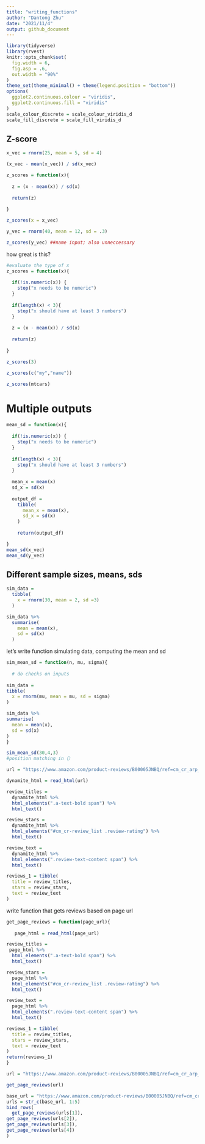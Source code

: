 ```yaml
---
title: "writing_functions"
author: "Dantong Zhu"
date: "2021/11/4"
output: github_document
---
```


```r
library(tidyverse)
library(rvest)
knitr::opts_chunk$set(
  fig.width = 6,
  fig.asp = .6,
  out.width = "90%"
)
theme_set(theme_minimal() + theme(legend.position = "bottom"))
options(
  ggplot2.continuous.colour = "viridis",
  ggplot2.continuous.fill = "viridis"
)
scale_colour_discrete = scale_colour_viridis_d
scale_fill_discrete = scale_fill_viridis_d
```

## Z-score
```r
x_vec = rnorm(25, mean = 5, sd = 4)

(x_vec - mean(x_vec)) / sd(x_vec)

z_scores = function(x){
  
  z = (x - mean(x)) / sd(x)
  
  return(z)
  
}

z_scores(x = x_vec)

y_vec = rnorm(40, mean = 12, sd = .3)

z_scores(y_vec) ##name input; also unneccessary
```


how great is this?
```r
#evaluate the type of x
z_scores = function(x){
  
  if(!is.numeric(x)) {
    stop("x needs to be numeric") 
  }
  
  if(length(x) < 3){
    stop("x should have at least 3 numbers")
  }
  
  z = (x - mean(x)) / sd(x)
  
  return(z)
  
}

z_scores(3)

z_scores(c("my","name"))

z_scores(mtcars)
```


# Multiple outputs
```r
mean_sd = function(x){
  
  if(!is.numeric(x)) {
    stop("x needs to be numeric") 
  }
  
  if(length(x) < 3){
    stop("x should have at least 3 numbers")
  }
  
  mean_x = mean(x)
  sd_x = sd(x)
  
  output_df = 
    tibble(
      mean_x = mean(x),
      sd_x = sd(x)
    )
    
    return(output_df)

}
mean_sd(x_vec)
mean_sd(y_vec)
```


## Different sample sizes, means, sds
```r
sim_data = 
  tibble(
    x = rnorm(30, mean = 2, sd =3)
  )

sim_data %>% 
  summarise(
    mean = mean(x),
    sd = sd(x)
  )

```

let's write function simulating data, computing the mean and sd
```r
sim_mean_sd = function(n, mu, sigma){
  
  # do checks on inputs
  
sim_data = 
tibble(
  x = rnorm(mu, mean = mu, sd = sigma)
)

sim_data %>% 
summarise(
  mean = mean(x),
  sd = sd(x)
)
}

sim_mean_sd(30,4,3)
#position matching in（）
```

```r
url = "https://www.amazon.com/product-reviews/B00005JNBQ/ref=cm_cr_arp_d_viewopt_rvwer?ie=UTF8&reviewerType=avp_only_reviews&sortBy=recent&pageNumber=1"

dynamite_html = read_html(url)

review_titles = 
  dynamite_html %>%
  html_elements(".a-text-bold span") %>%
  html_text()

review_stars = 
  dynamite_html %>%
  html_elements("#cm_cr-review_list .review-rating") %>%
  html_text()

review_text = 
  dynamite_html %>%
  html_elements(".review-text-content span") %>%
  html_text()

reviews_1 = tibble(
  title = review_titles,
  stars = review_stars,
  text = review_text
)
```

write function that gets reviews based on page url
```r
get_page_reviews = function(page_url){
 
   page_html = read_html(page_url)

review_titles = 
 page_html %>%
  html_elements(".a-text-bold span") %>%
  html_text()

review_stars = 
  page_html %>%
  html_elements("#cm_cr-review_list .review-rating") %>%
  html_text()

review_text = 
  page_html %>%
  html_elements(".review-text-content span") %>%
  html_text()

reviews_1 = tibble(
  title = review_titles,
  stars = review_stars,
  text = review_text
)
return(reviews_1)
}

url = "https://www.amazon.com/product-reviews/B00005JNBQ/ref=cm_cr_arp_d_viewopt_rvwer?ie=UTF8&reviewerType=avp_only_reviews&sortBy=recent&pageNumber=1"

get_page_reviews(url)
```


```r
base_url = "https://www.amazon.com/product-reviews/B00005JNBQ/ref=cm_cr_arp_d_viewopt_rvwer?ie=UTF8&reviewerType=avp_only_reviews&sortBy=recent&pageNumber="
urls = str_c(base_url, 1:5)
bind_rows(
  get_page_reviews(urls[1]),
get_page_reviews(urls[2]),
get_page_reviews(urls[3]),
get_page_reviews(urls[4])
)

```
